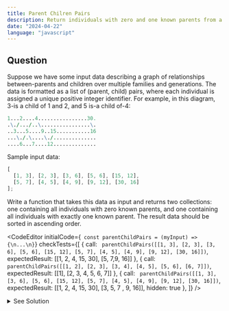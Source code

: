 ```yaml
---
title: Parent Chilren Pairs 
description: Return individuals with zero and one known parents from a list of parent-child pairs.
date: "2024-04-22"
language: "javascript"
---
```


## Question
Suppose we have some input data describing a graph of relationships between-parents and children over multiple families and generations. The data is formatted as a list of (parent, child) pairs, where each individual is assigned a unique positive integer identifier.
For example, in this diagram, 3-is a child of 1 and 2, and 5 is-a child of-4:
```mathematica
1...2....4................30.
.\./.../..\................\.
..3...5....9..15...........16
...\./.\....\./..............
....6...7....12..............
```

Sample input data:

```javascript
[
  [1, 3], [2, 3], [3, 6], [5, 6], [15, 12],
  [5, 7], [4, 5], [4, 9], [9, 12], [30, 16]
];
```

Write a function that takes this data as input and returns two collections: 
one containing all individuals with zero known parents, and one containing 
all individuals with exactly one known parent. The result data should be
sorted in ascending order.

<CodeEditor 
    initialCode={`
const parentChildPairs = (myInput) => {\n...\n}`}
    checkTests={[
        {
        call: `
        parentChildPairs([[1, 3], [2, 3], [3, 6], [5, 6], [15, 12],
                        [5, 7], [4, 5], [4, 9], [9, 12], [30, 16]])`,
        expectedResult: [[1, 2, 4, 15, 30], [5, 7,9, 16]]
        },
        {
        call: `
        parentChildPairs([[1, 2], [2, 3], [3, 4], [4, 5], [5, 6], [6, 7]])`,
        expectedResult: [[1], [2, 3, 4, 5, 6, 7]]
        },
        {
        call: `
        parentChildPairs([[1, 3], [3, 6], [5, 6], [15, 12],
                        [5, 7], [4, 5], [4, 9], [9, 12], [30, 16]])`,
        expectedResult: [[1, 2, 4, 15, 30], [3, 5, 7 , 9, 16]],
        hidden: true
        },
        ]}
/>

<details>
<summary>See Solution</summary>

## Solution

### Basic idea
- We can solve this problem by using a map to store the number of parents for each individual.
- We can then iterate through the input data to populate the map and identify individuals with zero or one parent.
- Finally, we can return the individuals with zero and one parent as two separate arrays.

```js
const parentChildPairs = (myInput) => {
    const numberOfParents = new Map()
    const individuals = new Set()
    for (const [parent, child] of myInput) {
        individuals.add(parent)
        individuals.add(child)
        if (numberOfParents.has(child)) {
            numberOfParents.set(child, numberOfParents.get(child) + 1)
        } else {
            numberOfParents.set(child, 1)
        }
    }
    const zeroParents = []
    const oneParent = []
    for (const individual of individuals) {
        if (numberOfParents.get(individual) === undefined) {
            zeroParents.push(individual)
        } else if (numberOfParents.get(individual) === 1) {
            oneParent.push(individual)
        }
    }

    return [zeroParents.sort((a,b) => a - b), oneParent.sort((a,b) => a - b)];
}
```

### Algorithm Detailed Explanation
1. Create a map to store the number of parents for each individual and a set to store all individuals.
2. Iterate through the input data and populate the map and set.
3. For each parent-child pair, add the parent and child to the set.
4. If the child is already in the map, increment the number of parents for that child; otherwise, set the number of parents to 1.
5. Iterate through the set of individuals and identify individuals with zero or one parent.
6. Add individuals with zero parents to the zeroParents array and individuals with one parent to the oneParent array.
7. Return the zeroParents and oneParent arrays, sorted in ascending order.


## Complexity Analysis
The time complexity of this solution is O(n), where n is the number of parent-child pairs in the input data.
This is because we iterate through the input data once to populate the map and set and then iterate through the set of individuals to identify individuals with zero or one parent.


</details>


